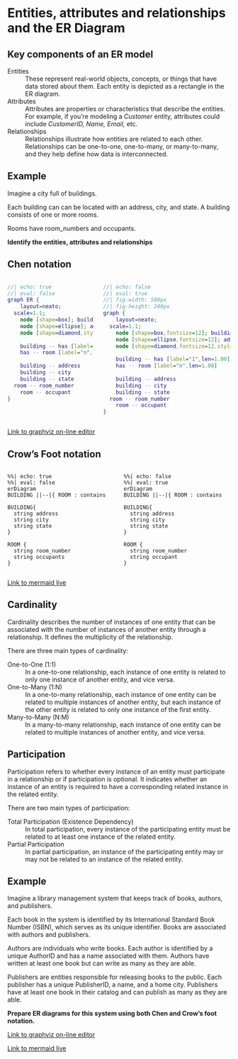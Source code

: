 
# Entities, attributes and relationships<br/>and the ER Diagram

## Key components of an ER model

Entities
: These represent real-world objects, concepts, or things that have data stored about them. Each entity is depicted as a rectangle in the ER diagram.

Attributes
: Attributes are properties or characteristics that describe the entities. For example, if you're modeling a *Customer* entity, attributes could include *CustomerID,* *Name,* *Email,* etc.

Relationships
: Relationships illustrate how entities are related to each other. Relationships can be one-to-one, one-to-many, or many-to-many, and they help define how data is interconnected.

## Example

Imagine a city full of buildings.

Each building can can be located with an address,
city, and state. A building consists of one or more rooms.

Rooms have room_numbers and occupants.

**Identify the entities, attributes and relationships**

## Chen notation

:::: {.columns}
::: {.column width="40%"}

```dot
//| echo: true
//| eval: false
graph ER {
	layout=neato;
  scale=1.1;
	node [shape=box]; building; room;
	node [shape=ellipse]; address, city, state, occupant, room_number
	node [shape=diamond,style=filled,color=lightgrey]; has
	
	building -- has [label="1",len=1.00]
	has -- room [label="n",len=1.00]
	
	building -- address
	building -- city
	building -- state
  room -- room_number
	room -- occupant
}
```
:::
::: {.column width="59%"}
```dot
//| echo: false
//| eval: true
//| fig-width: 500px
//| fig-height: 240px
graph {
	layout=neato;
  scale=1.1;
	node [shape=box,fontsize=12]; building; room;
	node [shape=ellipse,fontsize=12]; address, city, state, occupant, room_number
	node [shape=diamond,fontsize=12,style=filled,color=lightgrey]; has
	
	building -- has [label="1",len=1.00]
	has -- room [label="n",len=1.00]
	
	building -- address
	building -- city
	building -- state
  room -- room_number
	room -- occupant
}
```
:::
::::
[Link to graphviz on-line editor](https://dreampuf.github.io/GraphvizOnline/)


## Crow's Foot notation

:::: {.columns}

::: {.column}

```mermaid
%%| echo: true
%%| eval: false
erDiagram
BUILDING ||--|{ ROOM : contains

BUILDING{
  string address
  string city
  string state
}

ROOM {
  string room_number
  string occupants
}
```

:::

::: {.column}

```mermaid
%%| echo: false
%%| eval: true
erDiagram
BUILDING ||--|{ ROOM : contains

BUILDING{
  string address
  string city
  string state
}

ROOM {
  string room_number
  string occupant
}
```

:::

::::

[Link to mermaid live](https://mermaid.live/edit)

## Cardinality

Cardinality describes the number of instances of one entity that can be associated with the number of instances of another entity through a relationship. It defines the multiplicity of the relationship.

There are three main types of cardinality:

One-to-One (1:1)
: In a one-to-one relationship, each instance of one entity is related to only one instance of another entity, and vice versa.

One-to-Many (1:N)
: In a one-to-many relationship, each instance of one entity can be related to multiple instances of another entity, but each instance of the other entity is related to only one instance of the first entity.

Many-to-Many (N:M)
: In a many-to-many relationship, each instance of one entity can be related to multiple instances of another entity, and vice versa.

## Participation

Participation refers to whether every instance of an entity must participate in a relationship or if participation is optional. It indicates whether an instance of an entity is required to have a corresponding related instance in the related entity.

There are two main types of participation:

Total Participation (Existence Dependency)
: In total participation, every instance of the participating entity must be related to at least one instance of the related entity. 

Partial Participation
: In partial participation, an instance of the participating entity may or may not be related to an instance of the related entity. 

## Example

Imagine a library management system that keeps track of books, authors, and publishers. 

Each book in the system is identified by its International Standard Book Number (ISBN), which serves as its unique identifier. Books are associated with authors and publishers.

Authors are individuals who write books. Each author is identified by a unique AuthorID and has a name associated with them.  Authors have written at least one book but can write as many as they are able.

Publishers are entities responsible for releasing books to the public. Each publisher has a unique PublisherID, a name, and a home city. Publishers have at least one book in their catalog and can publish as many as they are able.

**Prepare ER diagrams for this system using both Chen and Crow's foot notation.**

[Link to graphviz on-line editor](https://dreampuf.github.io/GraphvizOnline/)

[Link to mermaid live](https://mermaid.live/edit)

